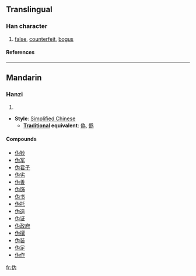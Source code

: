 {{see|偽|僞}}

==Translingual==
===Han character===
{{Han char|rn=9|rad=人|as=04|sn=6|four=|canj=人戈大尸 (OIKS)}}
# [[false]], [[counterfeit]], [[bogus]]
====References====
{{Han ref|kx=0096.121|hdz=10126.040|uh=4F2A|ud=20266}}
----
==Mandarin==
===Hanzi===
{{cmn-hanzi|pin=[[wěi]] (wei3)|wg=wei<sup>3</sup>}}
# {{defn|Mandarin}}

* '''Style''': [[Simplified Chinese]] 
** '''[[Traditional Chinese|Traditional]] equivalent''': [[偽]], [[僞]]

====Compounds====
*[[伪钞]]
*[[伪军]]
*[[伪君子]]
*[[伪劣]]
*[[伪善]]
*[[伪饰]]
*[[伪书]]
*[[伪托]]
*[[伪造]]
*[[伪证]]
*[[伪政府]]
*[[伪撰]]
*[[伪装]]
*[[伪足]]
*[[伪作]]




[[fr:伪]]